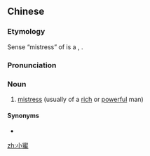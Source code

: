 ==Chinese==
{{zh-forms|little|honey; mistress}}

===Etymology===
Sense “mistress” of {{zh-l|蜜|honey}} is a {{zh-psm|Miss|nocap=1}}, {{m|en|mistress}}.

===Pronunciation===
{{zh-pron
|m=xiǎomì
|c=siu2 mat6
|cat=n
}}

===Noun===
{{zh-noun}}

# {{lb|zh|neologism|informal}} [[mistress]] (usually of a [[rich]] or [[powerful]] man)

====Synonyms====
* {{zh-l|情婦}}

[[zh:小蜜]]